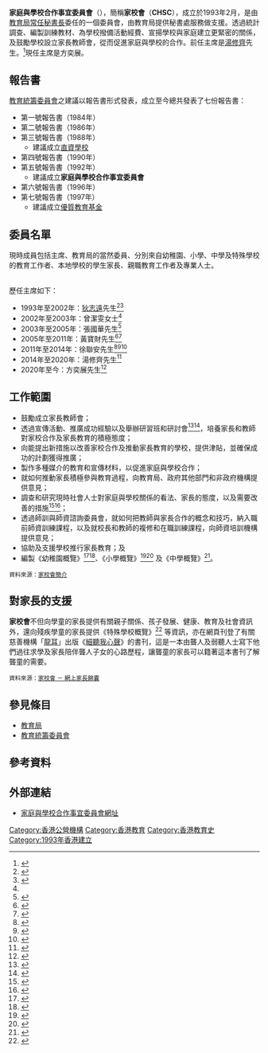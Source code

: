 {{infobox Organization
| Non-profit_name   = 
| Non-profit_logo   = [[File:家長與學校合作事宜委員會.jpg|centre]]
| Non-profit_type   = [[香港公營機構|香港公營機構]]
| founded_date      = 1993年2月
| founder           = 
| location          = [[九龍塘|九龍塘]] [[沙福道|沙福道]] 19 號<br>[[教育局_(香港)|教育局]] [[九龍塘教育服務中心|九龍塘教育服務中心]]<br>二樓 W215室
| origins           = 
|leader_title     = 主席
|leader_name      = 方奕展
| area_served       = 
| product           =
| focus             = 
| method            = 
| revenue           = 
| endowment         = 
| num_volunteers    = 
| num_employees     = 
| num_members       = 
| subsib            = 
| owner             = 
| Non-profit_slogan = 
| homepage          = [http://chsc.hk/main.php?lang_id=2 家庭與學校合作事宜委員會網頁]
| dissolved         = 
| footnotes         = 
}}

{{香港教育}}

'''家庭與學校合作事宜委員會'''（{{lang-en|Committee on Home-School Co-operation}}），簡稱'''家校會'''（'''CHSC'''），成立於1993年2月，是由[[教育局_(香港)|教育局]][[常任秘書長|常任秘書長]]委任的一個委員會，由教育局提供秘書處服務做支援。透過統計調查、編製訓練教材、為學校撥備活動經費、宣揚學校與家庭建立更緊密的關係，及鼓勵學校設立家長教師會，從而促進家庭與學校的合作。前任主席是[[湯修齊|湯修齊]]先生。<ref>{{cite web|language=zh-hk|url=https://chsc.hk/show_content.php?lang_id=2&c_id=1765&category_id=3|title=委員名單|author=家庭與學校合作事宜委員會|accessdate=2018-10-19|archive-date=2018-10-19|archive-url=https://web.archive.org/web/20181019164214/https://chsc.hk/show_content.php?lang_id=2&c_id=1765&category_id=3|dead-url=no}}</ref>現任主席是方奕展。

==報告書==
[[教育統籌委員會|教育統籌委員會]]之建議以報告書形式發表，成立至今總共發表了七份報告書：
*第一號報告書（1984年）
*第二號報告書（1986年）
*第三號報告書（1988年）
**建議成立[[直資學校|直資學校]]
*第四號報告書（1990年）
*第五號報告書（1992年）
**建議成立'''家庭與學校合作事宜委員會'''
*第六號報告書（1996年）
*第七號報告書（1997年）
**建議成立[[優質教育基金|優質教育基金]]

==委員名單==
現時成員包括主席、教育局的當然委員、分別來自幼稚園、小學、中學及特殊學校的教育工作者、本地學校的學生家長、親職教育工作者及專業人士。

<br>
歷任主席如下：
* 1993年至2002年：[[狄志遠|狄志遠]]先生<ref name="家庭與學校合作事宜委員會二十周年誌慶活動一覽 主席分享">{{cite web |url=https://www.chsc.hk/section20_1.php?title_id=5&c_id=5&lang_id=2 |title=家庭與學校合作事宜委員會二十周年誌慶活動一覽 主席分享 |date=2013 |website= |publisher=家庭與學校合作事宜委員會 |access-date=2021-08-23 |quote= |archive-date=2021-08-23 |archive-url=https://web.archive.org/web/20210823140334/https://www.chsc.hk/section20_1.php?title_id=5&c_id=5&lang_id=2 |dead-url=no }}</ref><ref>{{cite web |url=https://www.truth-light.org.hk/nt/article/%E4%BB%A5%E8%BA%AB%E4%BD%9C%E5%89%87 |title=以身作則 家長在社關中的角色 |date=2002-01-31 |website= |publisher=明光社 |access-date=2021-08-23 |quote= |archive-date=2021-08-23 |archive-url=https://web.archive.org/web/20210823133953/https://www.truth-light.org.hk/nt/article/%E4%BB%A5%E8%BA%AB%E4%BD%9C%E5%89%87 |dead-url=no }}</ref>
* 2002年至2003年：曾潔雯女士<ref name="家庭與學校合作事宜委員會二十周年誌慶活動一覽 主席分享" />
* 2003年至2005年：張國華先生<ref>{{cite news | title=教統局委任家校會新一屆成員 | url=https://www.info.gov.hk/gia/general/200308/29/0828199.htm | page= | publisher=政府新聞處 | date=2003-08-29 | accessdate=2021-08-23 | quote= | archive-date=2021-08-23 | archive-url=https://web.archive.org/web/20210823133946/https://www.info.gov.hk/gia/general/200308/29/0828199.htm | dead-url=no }}</ref>
* 2005年至2011年：黃寶財先生<ref>{{cite news | title=黃寶財任家校會主席 | url=https://www.news.gov.hk/isd/ebulletin/tc/category/atschool/050921/html/050921tc02001.htm | page= | publisher=政府新聞處 | date=2005-09-21 | accessdate=2021-08-23 | quote= | archive-date=2021-08-23 | archive-url=https://web.archive.org/web/20210823133944/https://www.news.gov.hk/isd/ebulletin/tc/category/atschool/050921/html/050921tc02001.htm | dead-url=no }}</ref><ref>{{cite news | title=教育局委任家校會新一屆成員 | url=https://www.info.gov.hk/gia/general/200908/21/P200908210150.htm | page= | publisher=政府新聞處 | date=2009-08-21 | accessdate=2021-08-23 | quote= | archive-date=2019-09-02 | archive-url=https://web.archive.org/web/20190902095508/https://www.info.gov.hk/gia/general/200908/21/P200908210150.htm | dead-url=no }}</ref>
* 2011年至2014年：徐聯安先生<ref>{{Cite web|url=https://web.archive.org/web/20110518211558/http://chsc.hk/section1_4.php?lang_id=2 |title=家校會委員名單 |date=2011 |publisher=家庭與學校合作事宜委員會 |accessdate=2011}}</ref><ref>{{cite news | title=教育局委任家校會新一屆成員 | url=https://www.info.gov.hk/gia/general/201108/26/P201108250258.htm | page= | publisher=政府新聞處 | date=2011-08-26 | accessdate=2021-08-23 | quote= | archive-date=2019-09-02 | archive-url=https://web.archive.org/web/20190902063224/https://www.info.gov.hk/gia/general/201108/26/P201108250258.htm | dead-url=no }}</ref><ref>{{cite news | title=教育局委任家校會新一屆成員 | url=https://www.info.gov.hk/gia/general/201308/30/P201308290568.htm | page= | publisher=政府新聞處 | date=2013-08-30 | accessdate=2021-08-23 | quote= | archive-date=2019-09-01 | archive-url=https://web.archive.org/web/20190901183602/https://www.info.gov.hk/gia/general/201308/30/P201308290568.htm | dead-url=no }}</ref>
* 2014年至2020年：湯修齊先生<ref>{{cite news | title=教育局委任家庭與學校合作事宜委員會主席及成員 | url=https://www.info.gov.hk/gia/general/201408/29/P201408290435.htm | page= | publisher=政府新聞處 | date=2014-08-29 | accessdate=2021-08-23 | quote= | archive-date=2021-08-23 | archive-url=https://web.archive.org/web/20210823133944/https://www.info.gov.hk/gia/general/201408/29/P201408290435.htm | dead-url=no }}</ref>
* 2020年至今：方奕展先生<ref>{{cite news | title=教育局委任家校會主席及成員 | url=https://www.info.gov.hk/gia/general/202008/31/P2020083100221.htm | page= | publisher=政府新聞處 | date=2020-08-31 | accessdate=2021-08-23 | quote= | archive-date=2021-07-19 | archive-url=https://web.archive.org/web/20210719145820/https://www.info.gov.hk/gia/general/202008/31/P2020083100221.htm | dead-url=no }}</ref>

==工作範圍==
* 鼓勵成立家長教師會；
* 透過宣傳活動、推廣成功經驗以及舉辦研習班和研討會<ref>{{cite web |language=zh-hk |url=http://paper.wenweipo.com/2011/05/27/ED1105270009.htm |title=教局家校會 合辦新學制講座 |publisher=[[香港文匯報|香港文匯報]] |date=2011-05-27 |accessdate=2011-06-04 |archive-url=https://web.archive.org/web/20110601190549/http://paper.wenweipo.com/2011/05/27/ED1105270009.htm |archive-date=2011-06-01 |dead-url=yes }}</ref><ref>{{cite web |language=zh-hk |url=http://www.takungpao.com.hk/news/09/07/04/JX-1107286.htm |title=陳維安: 學英文需製造語境 |publisher=[[大公報|大公報]] |date=2009-07-04 |accessdate=2011-06-04 |deadurl=yes |archiveurl=https://web.archive.org/web/20110312164636/http://www.takungpao.com.hk/news/09/07/04/JX-1107286.htm |archivedate=2011-03-12 }}</ref>，培養家長和教師對家校合作及家長教育的積極態度；
* 向能提出新措施以改善家校合作及推動家長教育的學校，提供津貼，並確保成功的計劃獲得推廣；
* 製作多種媒介的教育和宣傳材料，以促進家庭與學校合作；
* 就如何推動家長積極參與教育過程，向教育局、政府其他部門和非政府機構提供意見；
* 調查和研究現時社會人士對家庭與學校關係的看法、家長的態度，以及需要改善的措施<ref>{{cite web |language=zh-hk |url=http://the-sun.on.cc/channels/news/20071121/20071121030406_0000.html |title=親子運動強身健體 |publisher=[[太陽報_(香港)|太陽報 (香港)]] |date=2007-11-21 |accessdate=2011-06-04 |archive-date=2016-03-05 |archive-url=https://web.archive.org/web/20160305070424/http://the-sun.on.cc/channels/news/20071121/20071121030406_0000.html |dead-url=no }}</ref><ref>{{cite web |language=zh-hk |url=http://hk.apple.nextmedia.com/realtime/art_main.php?&iss_id=20110531&sec_id=6996647&art_id=50017596 | title=教育出版商會回應當局課本分拆方案  |publisher=[[蘋果日報_(香港)|蘋果日報 (香港)]] |date=2011-05-31 |accessdate=2011-06-04}}</ref>；
* 透過師訓與師資諮詢委員會，就如何把教師與家長合作的概念和技巧，納入職前師資訓練課程，以及就校長和教師的複修和在職訓練課程，向師資培訓機構提供意見；
* 協助及支援學校推行家長教育；及
* 編製《幼稚園概覽》<ref>{{cite web |language=zh-hk |url=http://www.singtao.com/archive/fullstory.asp?andor=or&year1=2005&month1=9&day1=27&year2=2005&month2=9&day2=27&category=all&id=20050927g06&keyword1=&keyword2= | title=《幼稚園概覽》力證屋邨有好幼園  |publisher=[[星島日報|星島日報]] |date=2005-09-27 |accessdate=2011-06-05}}</ref><ref>{{cite web |language=zh-hk |url=http://www.singtao.com/archive/fullstory.asp?andor=or&year1=2003&month1=7&day1=1&year2=2003&month2=7&day2=27&category=g&id=20030724g01&keyword1=&keyword2= | title=幼園收半價 11所加一成   |publisher=[[星島日報|星島日報]] |date=2003-07-24 |accessdate=2011-06-05}}</ref>、《小學概覽》<ref>{{cite web |language=zh-hk |url=http://news.hkheadline.com/instantnews/news_content/200909/04/20090904a163355.html?cat=a | title=《小學概覽》今日出版 |publisher=[[頭條日報|頭條日報]] |date=2009-09-04 |accessdate=2011-06-05}}</ref><ref>{{cite web |language=zh-hk |url=http://life.mingpao.com/cfm/reports3.cfm?File=20100904/rptaa07b/gma1.txt |title=再多10小學瀕被殺 明年升小生增 惜分佈不均 |publisher=[[明報|明報]] |date=2011-06-05 |accessdate=2011-06-05 |archive-date=2016-03-04 |archive-url=https://web.archive.org/web/20160304134103/http://life.mingpao.com/cfm/reports3.cfm?File=20100904%2Frptaa07b%2Fgma1.txt |dead-url=no }}</ref> 及《中學概覽》<ref>{{cite web |language=zh-hk |url=http://news.hkheadline.com.hk/dailynews/content_hk/2010/12/08/132241.asp |title=中學概覽網上版 400校資料齊全 |publisher=[[頭條日報|頭條日報]] |date=2010-12-08 |accessdate=2011-06-05 |archive-date=2016-03-04 |archive-url=https://web.archive.org/web/20160304124515/http://news.hkheadline.com.hk/dailynews/content_hk/2010/12/08/132241.asp |dead-url=no }}</ref>。
<small>資料來源：[https://web.archive.org/web/20110518210732/http://chsc.hk/section1_2.php?lang_id=2 家校會簡介]</small>

==對家長的支援==
'''家校會'''不但向學童的家長提供有關親子關係、孩子發展、健康、教育及社會資訊外，還向殘疾學童的家長提供《特殊學校概覽》<ref>{{cite web |language=zh-hk |url=http://singtao.com/archive/fullstory.asp?andor=or&year1=2003&month1=2&day1=21&year2=2003&month2=2&day2=21&category=all&id=20030221g05&keyword1=&keyword2= | title=《特殊學校概覽》首度出版 |publisher=[[星島日報|星島日報]] |date=2003-02-21 |accessdate=2011-06-05}}</ref> 等資訊，亦在網頁刊登了有關慈善機構「[[龍耳|龍耳]]」出版《[[細聽我心聲|細聽我心聲]]》的書刊，這是一本由聾人及弱聽人士寫下他們過往求學及家長陪伴聾人子女的心路歷程，讓聾童的家長可以籍著這本書刊了解聾童的需要。

<small>資料來源：[https://web.archive.org/web/20111130214800/http://chsc.hk/section4_3_4.php?lang_id=2 家校會 － 網上家長錦囊]</small>

==參見條目==
* [[教育局_(香港)|教育局]]
* [[教育統籌委員會|教育統籌委員會]]

==參考資料==
{{Reflist|3}}

==外部連結==
* [http://chsc.hk/main.php?lang_id=2 家庭與學校合作事宜委員會網址]{{Wayback|url=http://chsc.hk/main.php?lang_id=2 |date=20110527210341 }}

{{香港公營機構}}

[[Category:香港公營機構|Category:香港公營機構]]
[[Category:香港教育|Category:香港教育]]
[[Category:香港教育史|Category:香港教育史]]
[[Category:1993年香港建立|Category:1993年香港建立]]